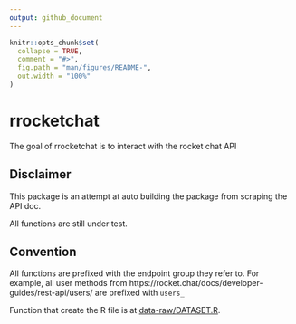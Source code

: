 ```yaml
---
output: github_document
---
```


<!-- README.md is generated from README.Rmd. Please edit that file -->

```r
knitr::opts_chunk$set(
  collapse = TRUE,
  comment = "#>",
  fig.path = "man/figures/README-",
  out.width = "100%"
)
```

# rrocketchat

<!-- badges: start -->
<!-- badges: end -->

The goal of rrocketchat is to interact with the rocket chat API

## Disclaimer 

This package is an attempt at auto building the package from scraping the API doc. 

All functions are still under test.

## Convention

All functions are prefixed with the endpoint group they refer to. 
For example, all user methods from https://rocket.chat/docs/developer-guides/rest-api/users/ are prefixed with `users_`

Function that create the R file is at [data-raw/DATASET.R](data-raw/DATASET.R).
